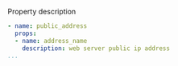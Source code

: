 
<LeftAlignedTable type="string" required={false} />

Property description

<File name='stackql_manifest.yml'>

```yaml
- name: public_address
  props:
  - name: address_name
    description: web server public ip address
...
```

</File>